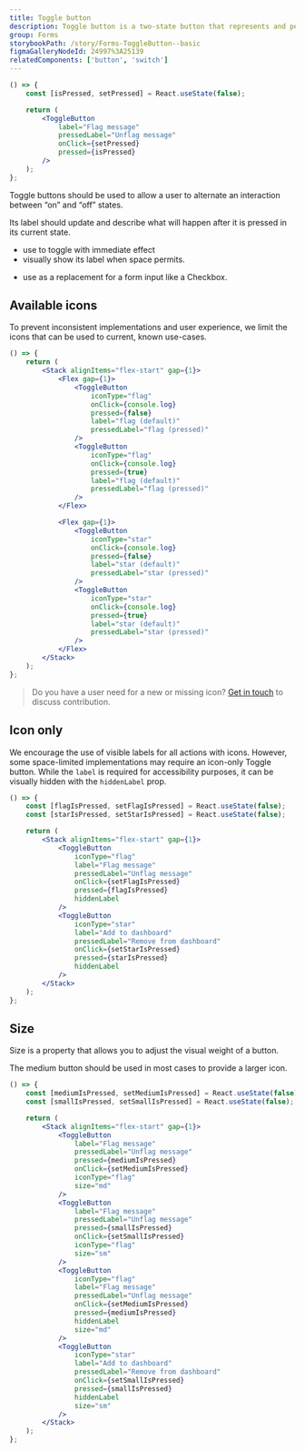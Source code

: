 ```yaml
---
title: Toggle button
description: Toggle button is a two-state button that represents and performs an on/off state.
group: Forms
storybookPath: /story/Forms-ToggleButton--basic
figmaGalleryNodeId: 24997%3A25139
relatedComponents: ['button', 'switch']
---
```


```jsx live
() => {
	const [isPressed, setPressed] = React.useState(false);

	return (
		<ToggleButton
			label="Flag message"
			pressedLabel="Unflag message"
			onClick={setPressed}
			pressed={isPressed}
		/>
	);
};
```

Toggle buttons should be used to allow a user to alternate an interaction between “on” and “off” states.

Its label should update and describe what will happen after it is pressed in its current state.

<DoHeading />

- use to toggle with immediate effect
- visually show its label when space permits.

<DontHeading />

- use as a replacement for a form input like a Checkbox.

## Available icons

To prevent inconsistent implementations and user experience, we limit the icons that can be used to current, known use-cases.

```jsx live
() => {
	return (
		<Stack alignItems="flex-start" gap={1}>
			<Flex gap={1}>
				<ToggleButton
					iconType="flag"
					onClick={console.log}
					pressed={false}
					label="flag (default)"
					pressedLabel="flag (pressed)"
				/>
				<ToggleButton
					iconType="flag"
					onClick={console.log}
					pressed={true}
					label="flag (default)"
					pressedLabel="flag (pressed)"
				/>
			</Flex>

			<Flex gap={1}>
				<ToggleButton
					iconType="star"
					onClick={console.log}
					pressed={false}
					label="star (default)"
					pressedLabel="star (pressed)"
				/>
				<ToggleButton
					iconType="star"
					onClick={console.log}
					pressed={true}
					label="star (default)"
					pressedLabel="star (pressed)"
				/>
			</Flex>
		</Stack>
	);
};
```

> Do you have a user need for a new or missing icon? [Get in touch](/about) to discuss contribution.

## Icon only

We encourage the use of visible labels for all actions with icons. However, some space-limited implementations may require an icon-only Toggle button. While the `label` is required for accessibility purposes, it can be visually hidden with the `hiddenLabel` prop.

```jsx live
() => {
	const [flagIsPressed, setFlagIsPressed] = React.useState(false);
	const [starIsPressed, setStarIsPressed] = React.useState(false);

	return (
		<Stack alignItems="flex-start" gap={1}>
			<ToggleButton
				iconType="flag"
				label="Flag message"
				pressedLabel="Unflag message"
				onClick={setFlagIsPressed}
				pressed={flagIsPressed}
				hiddenLabel
			/>
			<ToggleButton
				iconType="star"
				label="Add to dashboard"
				pressedLabel="Remove from dashboard"
				onClick={setStarIsPressed}
				pressed={starIsPressed}
				hiddenLabel
			/>
		</Stack>
	);
};
```

## Size

Size is a property that allows you to adjust the visual weight of a button.

The medium button should be used in most cases to provide a larger icon.

```jsx live
() => {
	const [mediumIsPressed, setMediumIsPressed] = React.useState(false);
	const [smallIsPressed, setSmallIsPressed] = React.useState(false);

	return (
		<Stack alignItems="flex-start" gap={1}>
			<ToggleButton
				label="Flag message"
				pressedLabel="Unflag message"
				pressed={mediumIsPressed}
				onClick={setMediumIsPressed}
				iconType="flag"
				size="md"
			/>
			<ToggleButton
				label="Flag message"
				pressedLabel="Unflag message"
				pressed={smallIsPressed}
				onClick={setSmallIsPressed}
				iconType="flag"
				size="sm"
			/>
			<ToggleButton
				iconType="flag"
				label="Flag message"
				pressedLabel="Unflag message"
				onClick={setMediumIsPressed}
				pressed={mediumIsPressed}
				hiddenLabel
				size="md"
			/>
			<ToggleButton
				iconType="star"
				label="Add to dashboard"
				pressedLabel="Remove from dashboard"
				onClick={setSmallIsPressed}
				pressed={smallIsPressed}
				hiddenLabel
				size="sm"
			/>
		</Stack>
	);
};
```
